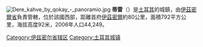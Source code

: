 {{Unreferenced |time=2013-03-22T07:36:09+00:00 }}
[[File:Dere_kahve_by_qokay_-_panoramio.jpg|thumb]]
'''蒂雷'''（{{lang-tr|Tire}}）是[[土耳其|土耳其]]的城鎮，由[[伊茲密爾省|伊茲密爾省]]負責管轄，位於該國西部，距離首府[[伊茲密爾|伊茲密爾]]約80公里，面積792平方公里，海拔高度92米，2006年人口44,249。

{{Turkey-geo-stub}}
[[Category:伊兹密尔省辖区|Category:伊兹密尔省辖区]]
[[Category:土耳其城镇|Category:土耳其城镇]]